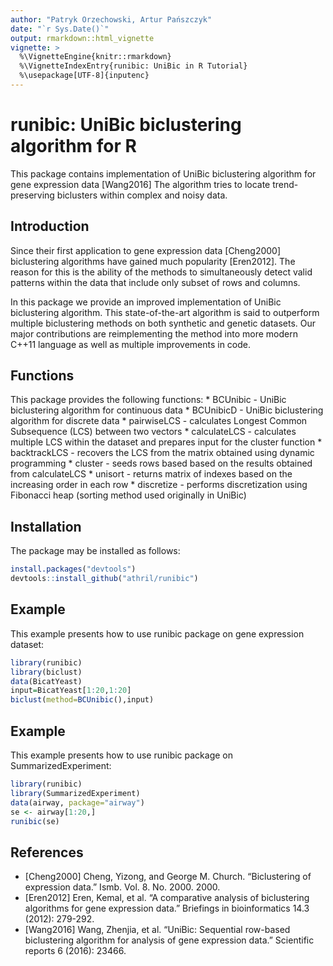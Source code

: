```yaml
---
author: "Patryk Orzechowski, Artur Pańszczyk"
date: "`r Sys.Date()`"
output: rmarkdown::html_vignette
vignette: >
  %\VignetteEngine{knitr::rmarkdown}
  %\VignetteIndexEntry{runibic: UniBic in R Tutorial}
  %\usepackage[UTF-8]{inputenc}
---
```


# runibic: UniBic biclustering algorithm for R

This package contains implementation of UniBic biclustering algorithm for gene expression data [Wang2016]
The algorithm tries to locate trend-preserving biclusters within complex and noisy data.

## Introduction 

Since their first application to gene expression data [Cheng2000] biclustering algorithms have gained much popularity [Eren2012].
The reason for this is the ability of the methods to simultaneously detect valid patterns within the data that include only subset of rows and columns.

In this package we provide an improved implementation of UniBic biclustering algorithm. This state-of-the-art algorithm is said to outperform multiple biclustering methods on both synthetic and genetic datasets.
Our major contributions are reimplementing the method into more modern C++11 language as well as multiple improvements in code.


## Functions
This package provides the following functions:
* BCUnibic - UniBic biclustering algorithm for continuous data
* BCUnibicD - UniBic biclustering algorithm for discrete data
* pairwiseLCS - calculates Longest Common Subsequence (LCS) between two vectors
* calculateLCS - calculates multiple LCS within the dataset and prepares input for the cluster function
* backtrackLCS - recovers the LCS from the matrix obtained using dynamic programming
* cluster - seeds rows based based on the results obtained from calculateLCS
* unisort - returns matrix of indexes based on the increasing order in each row
* discretize - performs discretization using Fibonacci heap (sorting method used originally in UniBic)


## Installation
The package may be installed as follows:
```r
install.packages("devtools")
devtools::install_github("athril/runibic")
```

## Example
This example presents how to use runibic package on gene expression dataset:
```r
library(runibic)
library(biclust)
data(BicatYeast)
input=BicatYeast[1:20,1:20]
biclust(method=BCUnibic(),input)
```

## Example
This example presents how to use runibic package on SummarizedExperiment:
```r
library(runibic)
library(SummarizedExperiment)
data(airway, package="airway")
se <- airway[1:20,]
runibic(se)
```


## References
* [Cheng2000] Cheng, Yizong, and George M. Church. "Biclustering of expression data." Ismb. Vol. 8. No. 2000. 2000.
* [Eren2012] Eren, Kemal, et al. "A comparative analysis of biclustering algorithms for gene expression data." Briefings in bioinformatics 14.3 (2012): 279-292.
* [Wang2016] Wang, Zhenjia, et al. "UniBic: Sequential row-based biclustering algorithm for analysis of gene expression data." Scientific reports 6 (2016): 23466.